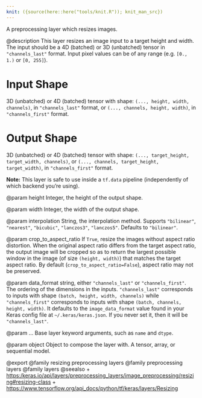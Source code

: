 ```yaml
---
knit: ({source(here::here("tools/knit.R")); knit_man_src})
---
```

A preprocessing layer which resizes images.

@description
This layer resizes an image input to a target height and width. The input
should be a 4D (batched) or 3D (unbatched) tensor in `"channels_last"`
format. Input pixel values can be of any range
(e.g. `[0., 1.)` or `[0, 255]`).

# Input Shape
3D (unbatched) or 4D (batched) tensor with shape:
`(..., height, width, channels)`, in `"channels_last"` format,
or `(..., channels, height, width)`, in `"channels_first"` format.

# Output Shape
3D (unbatched) or 4D (batched) tensor with shape:
    `(..., target_height, target_width, channels)`,
    or `(..., channels, target_height, target_width)`,
    in `"channels_first"` format.

**Note:** This layer is safe to use inside a `tf.data` pipeline
(independently of which backend you're using).

@param height
Integer, the height of the output shape.

@param width
Integer, the width of the output shape.

@param interpolation
String, the interpolation method.
Supports `"bilinear"`, `"nearest"`, `"bicubic"`,
`"lanczos3"`, `"lanczos5"`. Defaults to `"bilinear"`.

@param crop_to_aspect_ratio
If `True`, resize the images without aspect
ratio distortion. When the original aspect ratio differs
from the target aspect ratio, the output image will be
cropped so as to return the
largest possible window in the image (of size `(height, width)`)
that matches the target aspect ratio. By default
(`crop_to_aspect_ratio=False`), aspect ratio may not be preserved.

@param data_format
string, either `"channels_last"` or `"channels_first"`.
The ordering of the dimensions in the inputs. `"channels_last"`
corresponds to inputs with shape `(batch, height, width, channels)`
while `"channels_first"` corresponds to inputs with shape
`(batch, channels, height, width)`. It defaults to the
`image_data_format` value found in your Keras config file at
`~/.keras/keras.json`. If you never set it, then it will be
`"channels_last"`.

@param ...
Base layer keyword arguments, such as `name` and `dtype`.

@param object
Object to compose the layer with. A tensor, array, or sequential model.

@export
@family resizing preprocessing layers
@family preprocessing layers
@family layers
@seealso
+ <https:/keras.io/api/layers/preprocessing_layers/image_preprocessing/resizing#resizing-class>
+ <https://www.tensorflow.org/api_docs/python/tf/keras/layers/Resizing>

